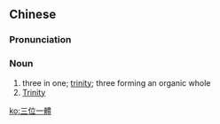 {{also|三位一体}}
==Chinese==
{{zh-forms|s=三位一体|type=112}}
{{wikipedia|lang=zh}}

===Pronunciation===
{{zh-pron
|m=sānwèi一tǐ
|c=saam1 wai6 jat1 tai2
|cat=n
}}

===Noun===
{{zh-noun}}

# three in one; [[trinity]]; three forming an organic whole
# [[Trinity]]

[[ko:三位一體]]